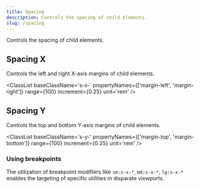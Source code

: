 ```yaml
---
title: Spacing
description: Controls the spacing of child elements.
slug: /spacing
---
```



Controls the spacing of child elements.

## Spacing X

Controls the left and right X-axis margins of child elements.

<ClassList 
  baseClassName='s-x-' 
  propertyNames={['margin-left', 'margin-right']}
  range={100} 
  increment={0.25} 
  unit='rem'
/>

## Spacing Y

Controls the top and bottom Y-axis margins of child elements.

<ClassList 
  baseClassName='s-y-' 
  propertyNames={['margin-top', 'margin-bottom']} 
  range={100} 
  increment={0.25} 
  unit='rem' 
/>

### Using breakpoints

The utilization of breakpoint modifiers like `sm:s-x-*`, `md:s-x-*`, `lg:s-x-*` enables the targeting of specific utilities in disparate viewports.